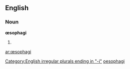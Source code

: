 ==English==

===Noun===
'''œsophagi'''

# {{plural of|[[œsophagus]]}}

[[Category:English irregular plurals ending in "-i"]]
[[Category:English words spelled with ligatures|oesophagi]]

[[ar:œsophagi]]